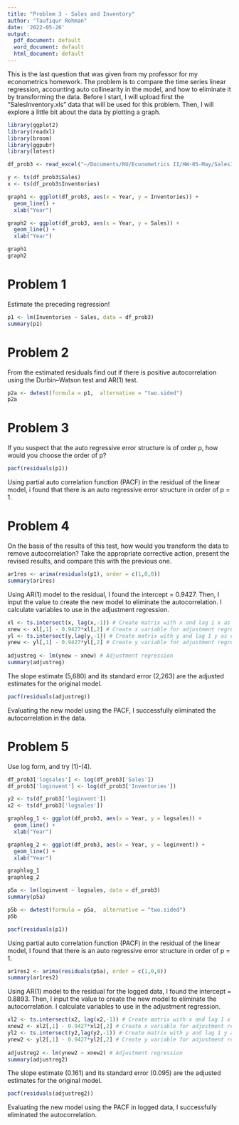 ```yaml
---
title: "Problem 3 - Sales and Inventory"
author: "Taufiqur Rohman"
date: '2022-05-26'
output:
  pdf_document: default
  word_document: default
  html_document: default
---
```


This is the last question that was given from my professor for my econometrics homework. The problem is to compare the time series linear regression, accounting auto collinearity in the model, and how to eliminate it by transforming the data. Before I start, I will upload first the "SalesInventory.xls" data that will be used for this problem. Then, I will explore a little bit about the data by plotting a graph.

```r
library(ggplot2)
library(readxl)
library(broom)
library(ggpubr)
library(lmtest)
```

```r
df_prob3 <- read_excel("~/Documents/RU/Econometrics II/HW-05-May/SalesInventory.xls")
```

```r
y <- ts(df_prob3$Sales)
x <- ts(df_prob3$Inventories)
```

```r
graph1 <- ggplot(df_prob3, aes(x = Year, y = Inventories)) +
  geom_line() + 
  xlab("Year")

graph2 <- ggplot(df_prob3, aes(x = Year, y = Sales)) +
  geom_line() + 
  xlab("Year")

graph1
graph2
```


# Problem 1

Estimate the preceding regression!

```r
p1 <- lm(Inventories ~ Sales, data = df_prob3)
summary(p1)
```


# Problem 2

From the estimated residuals find out if there is positive autocorrelation using the Durbin–Watson test and AR(1) test.

```r
p2a <- dwtest(formula = p1,  alternative = "two.sided")
p2a
```


# Problem 3

If you suspect that the auto regressive error structure is of order p, how would you choose the order of p?

```r
pacf(residuals(p1))
```

Using partial auto correlation function (PACF) in the residual of the linear model, i found that there is an auto regressive error structure in order of p = 1.  


# Problem 4

On the basis of the results of this test, how would you transform the data to remove autocorrelation? Take the appropriate corrective action, present the revised results, and compare this with the previous one.

```r
ar1res <- arima(residuals(p1), order = c(1,0,0))
summary(ar1res)
```

Using AR(1) model to the residual, I found the intercept = 0.9427. Then, I input the value to create the new model to eliminate the autocorrelation. I calculate variables to use in the adjustment regression.

```r
xl <- ts.intersect(x, lag(x,-1)) # Create matrix with x and lag 1 x as elements
xnew <- xl[,1] - 0.9427*xl[,2] # Create x variable for adjustment regression
yl <- ts.intersect(y,lag(y,-1)) # Create matrix with y and lag 1 y as elements
ynew <- yl[,1] - 0.9427*yl[,2] # Create y variable for adjustment regression
 
adjustreg <- lm(ynew ~ xnew) # Adjustment regression
summary(adjustreg)
```

The slope estimate (5,680) and its standard error (2,263) are the adjusted estimates for the original model.

```r
pacf(residuals(adjustreg))
```

Evaluating the new model using the PACF, I successfully eliminated the autocorrelation in the data.

# Problem 5

Use log form, and try (1)-(4).

```r
df_prob3['logsales'] <- log(df_prob3['Sales'])
df_prob3['loginvent'] <- log(df_prob3['Inventories'])

y2 <- ts(df_prob3['loginvent'])
x2 <- ts(df_prob3['logsales'])
```

```r
graphlog_1 <- ggplot(df_prob3, aes(x = Year, y = logsales)) +
  geom_line() + 
  xlab("Year")

graphlog_2 <- ggplot(df_prob3, aes(x = Year, y = loginvent)) +
  geom_line() + 
  xlab("Year")

graphlog_1
graphlog_2
```

```r
p5a <- lm(loginvent ~ logsales, data = df_prob3)
summary(p5a)
```

```r
p5b <- dwtest(formula = p5a,  alternative = "two.sided")
p5b
```

```r
pacf(residuals(p1))
```

Using partial auto correlation function (PACF) in the residual of the linear model, I found that there is an auto regressive error structure in order of p = 1.  

```r
ar1res2 <- arima(residuals(p5a), order = c(1,0,0))
summary(ar1res2)
```

Using AR(1) model to the residual for the logged data, I found the intercept = 0.8893. Then, I input the value to create the new model to eliminate the autocorrelation. I calculate variables to use in the adjustment regression.

```r
xl2 <- ts.intersect(x2, lag(x2,-1)) # Create matrix with x and lag 1 x as elements
xnew2 <- xl2[,1] - 0.9427*xl2[,2] # Create x variable for adjustment regression
yl2 <- ts.intersect(y2,lag(y2,-1)) # Create matrix with y and lag 1 y as elements
ynew2 <- yl2[,1] - 0.9427*yl2[,2] # Create y variable for adjustment regression
 
adjustreg2 <- lm(ynew2 ~ xnew2) # Adjustment regression
summary(adjustreg2)
```

The slope estimate (0.161) and its standard error (0.095) are the adjusted estimates for the original model.

```r
pacf(residuals(adjustreg2))
```

Evaluating the new model using the PACF in logged data, I successfully eliminated the autocorrelation.